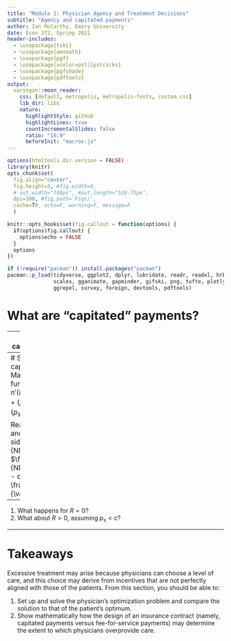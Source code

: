 ```yaml
---
title: "Module 2: Physician Agency and Treatment Decisions"
subtitle: "Agency and capitated payments"
author: Ian McCarthy, Emory University
date: Econ 372, Spring 2021
header-includes: 
  - \usepackage{tikz}
  - \usepackage{amsmath}
  - \usepackage{pgf}
  - \usepackage[xcolor=pst]{pstricks}
  - \usepackage{pgfshade}
  - \usepackage{pdftools}
output:
  xaringan::moon_reader:  
    css: [default, metropolis, metropolis-fonts, custom.css] 
    lib_dir: libs
    nature:
      highlightStyle: github
      highlightLines: true
      countIncrementalSlides: false
      ratio: "16:9"
      beforeInit: "macros.js"
---
```


<!-- Adjust some CSS code for font size and maintain R code font size -->
<style type="text/css">
.remark-slide-content {
    font-size: 30px;
    padding: 1em 2em 1em 2em;    
}
.remark-code, .remark-inline-code { 
    font-size: 20px;
}
</style>


<!-- Set R options for how code chunks are displayed and load packages -->
```r
options(htmltools.dir.version = FALSE)
library(knitr)
opts_chunk$set(
  fig.align="center",  
  fig.height=3, #fig.width=6,
  # out.width="748px", #out.length="520.75px",
  dpi=300, #fig.path='Figs/',
  cache=T#, echo=F, warning=F, message=F
  )

knitr::opts_hooks$set(fig.callout = function(options) {
  if(options$fig.callout) {
    options$echo = FALSE
  }
  options
})

if (!require("pacman")) install.packages("pacman")
pacman::p_load(tidyverse, ggplot2, dplyr, lubridate, readr, readxl, hrbrthemes,
               scales, gganimate, gapminder, gifski, png, tufte, plotly, OECD,
               ggrepel, survey, foreign, devtools, pdftools)
```

# What are "capitated" payments?


---
# Agency with capitated payments

- Physician receives fixed ("capitated") amount for each patient, $R$, along with some price per unit of service, $p_{s}$

- Physician therefore paid $R + (p_{s} - c)x$ for each patient

- Number of patients for each physician expressed as a positive function of the net benefit offered, $n(NB)$, where $NB=B(x) - p_{d}x$. Here, we assume that the insurer sets $p_{d}$ and $p_{s}$ separately (the demand and supply price, respectively).

- Physician again aims to maximize profits, $\pi=n(NB)\left[R+(p_{s}-c)x\right]$.


---
# Solution with capitated payments
Maximizing the profit function yields:<br>
$n'(NB)(B'(x) - p_{d}) \left[R + (p_{s} - c)x \right] + n(NB)(p_{s}-c) = 0$.<br>

Rearranging terms and multiplying both sides by $\frac{1}{NB}$, we get:<br>
$\frac{B'(x) - p_{d}}{NB} \frac{R + (p_{s} - c)x}{p_{s}-c} = - \frac{1}{\varepsilon_{n,NB}}$

--

1. What happens for $R=0$?
2. What about $R>0$, assuming $p_{s}<c$?


---
# Takeaways
Excessive treatment may arise because physicians can choose a level of care, and this choice may derive from incentives that are not perfectly aligned with those of the patients. From this section, you should be able to:<br>

1. Set up and solve the physician's optimization problem and compare the solution to that of the patient's optimum.
2. Show mathematically how the design of an insurance contract (namely, capitated payments versus fee-for-service payments) may determine the extent to which physicians overprovide care.


